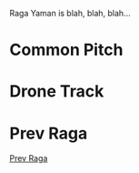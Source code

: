 

Raga Yaman is blah, blah, blah...

# Common Pitch

<CommonPitch />

# Drone Track

<DronePlayer title='Drone for Raga Yaman' settings={yamanDrone} />

# Prev Raga

[Prev Raga](/ragapage/)